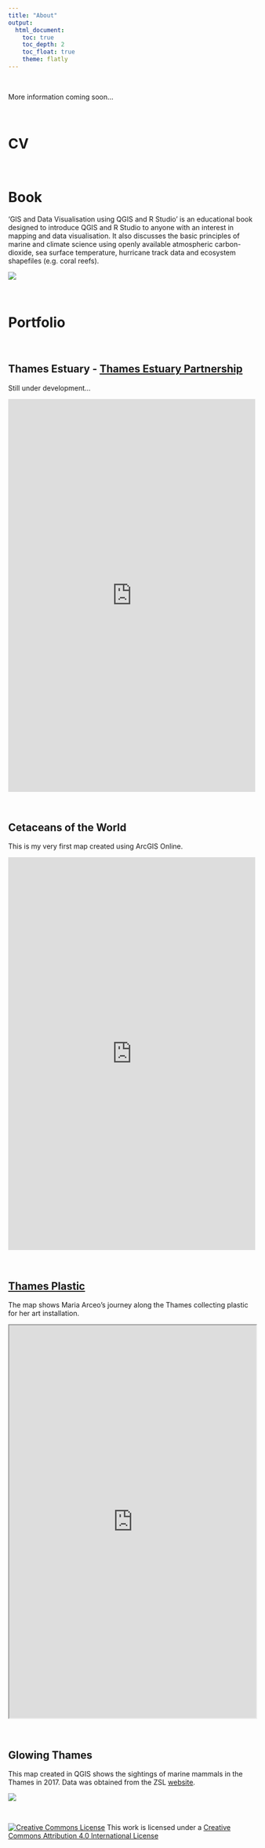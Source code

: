 ---
title: "About"
output: 
  html_document:
    toc: true
    toc_depth: 2
    toc_float: true
    theme: flatly
---

$~$

More information coming soon...

$~$

# CV

$~$

# Book

'GIS and Data Visualisation using QGIS and R Studio' is an educational book designed to introduce QGIS and R Studio to anyone with an interest in mapping and data visualisation. It also discusses the basic principles of marine and climate science using openly available atmospheric carbon-dioxide, sea surface temperature, hurricane track data and ecosystem shapefiles (e.g. coral reefs).

[![](http://marinespatialviz.github.io/marinespatialviz/images/title_page.png)](https://leanpub.com/spatialviz)

$~$

# Portfolio

$~$

## Thames Estuary - [Thames Estuary Partnership](https://thamesestuarypartnership.org/)

Still under development... 

<iframe width="100%" height="800px" src="https://www.arcgis.com/apps/MapJournal/index.html?appid=f06710f3623e49f4851794cae988f13f" frameborder="0" scrolling="no"></iframe>

$~$

## Cetaceans of the World

This is my very first map created using ArcGIS Online. 

<iframe width="100%" height="800px" src="http://www.arcgis.com/apps/MapJournal/index.html?appid=4f434403e1c9481d951f1e2a210276e9" frameborder="0" scrolling="no"></iframe>

$~$

## [Thames Plastic](https://www.thamesplastic.com/beach-cleanups)

The map shows Maria Arceo's journey along the Thames collecting plastic for her art installation. 

<iframe width="100%" height="800px" src="https://arcg.is/0Cy9b0"></iframe>

$~$

## Glowing Thames

This map created in QGIS shows the sightings of marine mammals in the Thames in 2017. Data was obtained from the ZSL [website](http://sites.zsl.org/inthethames/).

![](http://marinespatialviz.github.io/marinespatialviz/images/Glowing%20Thames.gif)

$~$

<a rel="license" href="http://creativecommons.org/licenses/by/4.0/"><img alt="Creative Commons License" style="border-width:0" src="https://i.creativecommons.org/l/by/4.0/88x31.png" /></a> This work is licensed under a <a rel="license" href="http://creativecommons.org/licenses/by/4.0/">Creative Commons Attribution 4.0 International License</a>